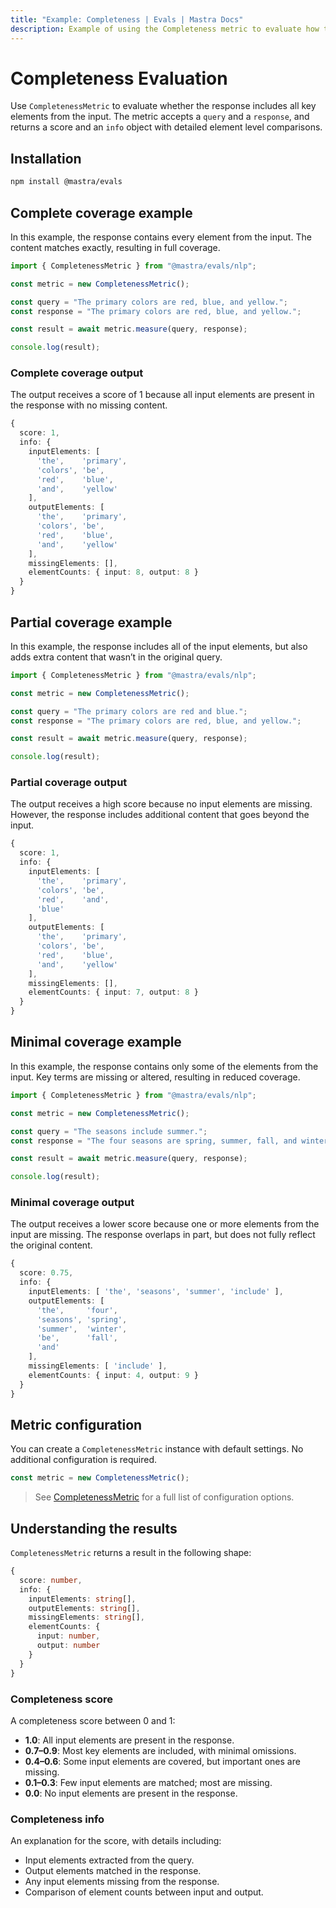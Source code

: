 ```yaml
---
title: "Example: Completeness | Evals | Mastra Docs"
description: Example of using the Completeness metric to evaluate how thoroughly responses cover input elements.
---
```



# Completeness Evaluation

Use `CompletenessMetric` to evaluate whether the response includes all key elements from the input. The metric accepts a `query` and a `response`, and returns a score and an `info` object with detailed element level comparisons.

## Installation

```bash copy
npm install @mastra/evals
```

## Complete coverage example

In this example, the response contains every element from the input. The content matches exactly, resulting in full coverage.

```typescript filename="src/example-complete-coverage.ts" showLineNumbers copy
import { CompletenessMetric } from "@mastra/evals/nlp";

const metric = new CompletenessMetric();

const query = "The primary colors are red, blue, and yellow.";
const response = "The primary colors are red, blue, and yellow.";

const result = await metric.measure(query, response);

console.log(result);
```

### Complete coverage output

The output receives a score of 1 because all input elements are present in the response with no missing content.

```typescript
{
  score: 1,
  info: {
    inputElements: [
      'the',    'primary',
      'colors', 'be',
      'red',    'blue',
      'and',    'yellow'
    ],
    outputElements: [
      'the',    'primary',
      'colors', 'be',
      'red',    'blue',
      'and',    'yellow'
    ],
    missingElements: [],
    elementCounts: { input: 8, output: 8 }
  }
}
```

## Partial coverage example

In this example, the response includes all of the input elements, but also adds extra content that wasn’t in the original query.

```typescript filename="src/example-partial-coverage.ts" showLineNumbers copy
import { CompletenessMetric } from "@mastra/evals/nlp";

const metric = new CompletenessMetric();

const query = "The primary colors are red and blue.";
const response = "The primary colors are red, blue, and yellow.";

const result = await metric.measure(query, response);

console.log(result);
```

### Partial coverage output

The output receives a high score because no input elements are missing. However, the response includes additional content that goes beyond the input.

```typescript
{
  score: 1,
  info: {
    inputElements: [
      'the',    'primary',
      'colors', 'be',
      'red',    'and',
      'blue'
    ],
    outputElements: [
      'the',    'primary',
      'colors', 'be',
      'red',    'blue',
      'and',    'yellow'
    ],
    missingElements: [],
    elementCounts: { input: 7, output: 8 }
  }
}
```

## Minimal coverage example

In this example, the response contains only some of the elements from the input. Key terms are missing or altered, resulting in reduced coverage.

```typescript filename="src/example-minimal-coverage.ts" showLineNumbers copy
import { CompletenessMetric } from "@mastra/evals/nlp";

const metric = new CompletenessMetric();

const query = "The seasons include summer.";
const response = "The four seasons are spring, summer, fall, and winter.";

const result = await metric.measure(query, response);

console.log(result);
```

### Minimal coverage output

The output receives a lower score because one or more elements from the input are missing. The response overlaps in part, but does not fully reflect the original content.

```typescript
{
  score: 0.75,
  info: {
    inputElements: [ 'the', 'seasons', 'summer', 'include' ],
    outputElements: [
      'the',     'four',
      'seasons', 'spring',
      'summer',  'winter',
      'be',      'fall',
      'and'
    ],
    missingElements: [ 'include' ],
    elementCounts: { input: 4, output: 9 }
  }
}
```

## Metric configuration

You can create a `CompletenessMetric` instance with default settings. No additional configuration is required.

```typescript showLineNumbers copy
const metric = new CompletenessMetric();
```
> See [CompletenessMetric](/reference/evals/completeness.mdx) for a full list of configuration options.

## Understanding the results

`CompletenessMetric` returns a result in the following shape:

```typescript
{
  score: number,
  info: {
    inputElements: string[],
    outputElements: string[],
    missingElements: string[],
    elementCounts: {
      input: number,
      output: number
    }
  }
}

```

### Completeness score

A completeness score between 0 and 1:

- **1.0**: All input elements are present in the response.
- **0.7–0.9**: Most key elements are included, with minimal omissions.
- **0.4–0.6**: Some input elements are covered, but important ones are missing.
- **0.1–0.3**: Few input elements are matched; most are missing.
- **0.0**: No input elements are present in the response.

### Completeness info

An explanation for the score, with details including:

- Input elements extracted from the query.
- Output elements matched in the response.
- Any input elements missing from the response.
- Comparison of element counts between input and output.

<GithubLink
  marginTop='mt-16'
  link="https://github.com/mastra-ai/mastra/blob/main/examples/basics/evals/completeness"
/>
